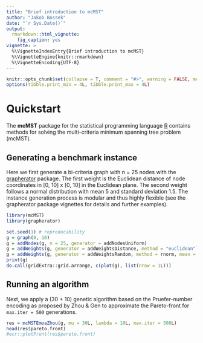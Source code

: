 ```yaml
---
title: "Brief introduction to mcMST"
author: "Jakob Bossek"
date: "`r Sys.Date()`"
output:
  rmarkdown::html_vignette:
    fig_caption: yes
vignette: >
  %\VignetteIndexEntry{Brief introduction to mcMST}
  %\VignetteEngine{knitr::rmarkdown}
  %\VignetteEncoding{UTF-8}
---
```


```r
knitr::opts_chunk$set(collapse = T, comment = "#>", warning = FALSE, message = FALSE)
options(tibble.print_min = 4L, tibble.print_max = 4L)
```

# Quickstart

The **mcMST** package for the statistical programming language [R](https://www.r-project.org) contains methods for solving the multi-criteria minimum spanning tree problem (mcMST).

## Generating a benchmark instance

Here we first generate a bi-criteria graph with n = 25 nodes with the [grapherator](https://github.com/jakobbossek/grapherator) package. The first weight is the Euclidean distance of node coordinates in [0, 10] x [0, 10] in the Euclidean plane. The second weight follows a normal distribution with mean 5 and standard deviation 1.5. The instance generation process is modular and thus highly flexible (see the grapherator package vignettes for details and further examples).

```r
library(mcMST)
library(grapherator)

set.seed(1) # reproducability
g = graph(0, 10)
g = addNodes(g, n = 25, generator = addNodesUniform)
g = addWeights(g, generator = addWeightsDistance, method = "euclidean")
g = addWeights(g, generator = addWeightsRandom, method = rnorm, mean = 5, sd = 1.5)
print(g)
do.call(gridExtra::grid.arrange, c(plot(g), list(nrow = 1L)))
```

## Running an algorithm

Next, we apply a (30 + 10) genetic algorithm based on the Pruefer-number encoding as proposed by Zhou & Gen to approximate the Pareto-front for `max.iter = 500` generations.

```r
res = mcMSTEmoaZhou(g, mu = 30L, lambda = 10L, max.iter = 500L)
head(res$pareto.front)
#ecr::plotFront(res$pareto.front)
```
